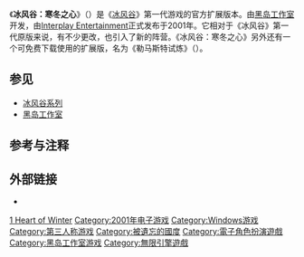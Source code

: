 {{unreferenced|time=2010-06-21T22:50:40+00:00}}
{{NoteTA
|G1=Games
}}
{{Infobox VG |title = 冰风谷：寒冬之心<br />（{{lang|en|Icewind Dale: Heart of Winter}}）
| image = Image:Icewind dale heart of winter box shot.jpg
|developer = [[黑岛工作室|黑岛工作室]]
|publisher = [[Interplay_Entertainment|Interplay Entertainment]]
|designer =
|series = [[冰风谷系列|冰风谷]]
|engine = [[无限引擎|无限引擎]]
|released = 2001年
| genre = [[角色扮演类游戏|角色扮演类]]
|modes = [[单人游戏|单人]]、[[多人游戏|多人]]
|platforms = [[Microsoft_Windows|Microsoft Windows]]
}}
《'''冰风谷：寒冬之心'''》（{{lang|en|Icewind Dale: Heart of Winter}}）是《[[冰风谷|冰风谷]]》第一代游戏的官方扩展版本。由[[黑岛工作室|黑岛工作室]]开发，由[[Interplay_Entertainment|Interplay Entertainment]]正式发布于2001年。它相对于《冰风谷》第一代原版来说，有不少更改，也引入了新的阵营。《冰风谷：寒冬之心》另外还有一个可免费下载使用的扩展版，名为《勒马斯特试炼》（{{lang|en|Trials of the Luremaster}}）。

==参见==
*[[冰风谷系列|冰风谷系列]]
*[[黑岛工作室|黑岛工作室]]

==参考与注释==
{{Reflist}}

==外部链接==
* {{moby game|id=/icewind-dale-heart-of-winter}}

{{黑岛工作室游戏}}

{{DEFAULTSORT:Icewind Dale 1 Heart of Winter}}
[[Category:冰风谷系列|1 Heart of Winter]]
[[Category:2001年电子游戏|Category:2001年电子游戏]]
[[Category:Windows游戏|Category:Windows游戏]]
[[Category:第三人称游戏|Category:第三人称游戏]]
[[Category:被遺忘的國度|Category:被遺忘的國度]]
[[Category:電子角色扮演遊戲|Category:電子角色扮演遊戲]]
[[Category:黑岛工作室游戏|Category:黑岛工作室游戏]]
[[Category:無限引擎遊戲|Category:無限引擎遊戲]]